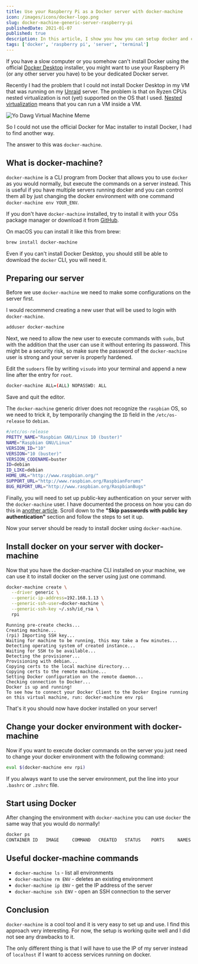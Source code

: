 ```yaml
---
title: Use your Raspberry Pi as a Docker server with docker-machine
icon: /images/icons/docker-logo.png
slug: docker-machine-generic-server-raspberry-pi
publishedDate: 2021-01-07
published: true
description: In this article, I show you how you can setup docker and control it with docker-machine.
tags: ['docker', 'raspberry pi', 'server', 'terminal']
---
```


If you have a slow computer or you somehow can't install Docker using the official [Docker Desktop][1] installer, you might want to use your Raspberry Pi (or any other server you have) to be your dedicated Docker server.

Recently I had the problem that I could not install Docker Desktop in my VM that was running on my [Unraid][2] server. The problem is that on Ryzen CPUs nested virtualization is not (yet) supported on the OS that I used. [Nested virtualization][3] means that you can run a VM inside a VM.

![Yo Dawg Virtual Machine Meme][4]

So I could not use the official Docker for Mac installer to install Docker, I had to find another way.

The answer to this was `docker-machine`.

## What is docker-machine?

`docker-machine` is a CLI program from Docker that allows you to use `docker` as you would normally, but execute the commands on a server instead. This is useful if you have multiple servers running docker and you can control them all by just changing the docker environment with one command `docker-machine env YOUR_ENV`.

If you don't have `docker-machine` installed, try to install it with your OSs package manager or download it from [GitHub][5].

On macOS you can install it like this from brew:

```bash
brew install docker-machine
```

Even if you can't install Docker Desktop, you should still be able to download the `docker` CLI, you will need it.

## Preparing our server

Before we use `docker-machine` we need to make some configurations on the server first.

I would recommend creating a new user that will be used to login with `docker-machine`.

```bash
adduser docker-machine
```

Next, we need to allow the new user to execute commands with `sudo`, but with the addition that the user can use it without entering its password. This might be a security risk, so make sure the password of the `docker-machine` user is strong and your server is properly hardened.

Edit the `sudoers` file by writing `visudo` into your terminal and append a new line after the entry for `root`.

```bash
docker-machine ALL=(ALL) NOPASSWD: ALL
```

Save and quit the editor.

The `docker-machine` generic driver does not recognize the `raspbian` OS, so we need to trick it, by temporarily changing the `ID` field in the `/etc/os-release` to `debian`.

```bash
#/etc/os-release
PRETTY_NAME="Raspbian GNU/Linux 10 (buster)"
NAME="Raspbian GNU/Linux"
VERSION_ID="10"
VERSION="10 (buster)"
VERSION_CODENAME=buster
ID=debian
ID_LIKE=debian
HOME_URL="http://www.raspbian.org/"
SUPPORT_URL="http://www.raspbian.org/RaspbianForums"
BUG_REPORT_URL="http://www.raspbian.org/RaspbianBugs"
```

Finally, you will need to set up public-key authentication on your server with the `docker-machine` user. I have documented the process on how you can do this in [another article][6]. Scroll down to the **"Skip passwords with public key authentication"** section and follow the steps to set it up.

Now your server should be ready to install docker using `docker-machine`.

## Install docker on your server with docker-machine

Now that you have the docker-machine CLI installed on your machine, we can use it to install docker on the server using just one command.

```bash
docker-machine create \
  --driver generic \
  --generic-ip-address=192.168.1.13 \
  --generic-ssh-user=docker-machine \
  --generic-ssh-key ~/.ssh/id_rsa \
  rpi
```

```output
Running pre-create checks...
Creating machine...
(rpi) Importing SSH key...
Waiting for machine to be running, this may take a few minutes...
Detecting operating system of created instance...
Waiting for SSH to be available...
Detecting the provisioner...
Provisioning with debian...
Copying certs to the local machine directory...
Copying certs to the remote machine...
Setting Docker configuration on the remote daemon...
Checking connection to Docker...
Docker is up and running!
To see how to connect your Docker Client to the Docker Engine running on this virtual machine, run: docker-machine env rpi
```

That's it you should now have docker installed on your server!

## Change your docker environment with docker-machine

Now if you want to execute docker commands on the server you just need to change your docker environment with the following command:

```bash
eval $(docker-machine env rpi)
```

If you always want to use the server environment, put the line into your `.bashrc` or `.zshrc` file.

## Start using Docker

After changing the environment with `docker-machine` you can use `docker` the same way that you would do normally!

```bash
docker ps
CONTAINER ID   IMAGE     COMMAND   CREATED   STATUS    PORTS     NAMES
```

## Useful docker-machine commands

- `docker-machine ls` - list all environments
- `docker-machine rm ENV` - deletes an existing environment
- `docker-machine ip ENV` - get the IP address of the server
- `docker-machine ssh ENV` - open an SSH connection to the server

## Conclusion

`docker-machine` is a cool tool and it is very easy to set up and use. I find this approach very interesting. For now, the setup is working quite well and I did not see any drawbacks to it.

The only different thing is that I will have to use the IP of my server instead of `localhost` if I want to access services running on docker.

[1]: https://www.docker.com/products/docker-desktop
[2]: https://www.unraid.net/
[3]: https://docs.microsoft.com/en-us/virtualization/hyper-v-on-windows/user-guide/nested-virtualization
[4]: //images.ctfassets.net/hb3id6ag4raq/7u9jFuc5zgWhOX6aYeyc83/e7702108d2387b17a0587f12cb07ffce/yo-dawg-i-heard-you-like-virtual-machines-so-i-put-a-virtual-machine-inside-a-virtual-machine.jpg
[5]: https://github.com/docker/machine/releases
[6]: https://phiilu.com/use-visual-studio-code-remote-to-edit-files-on-servers
